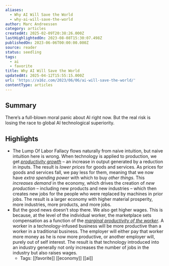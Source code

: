 ```yaml
---
aliases:
  - Why AI Will Save the World
  - why-ai-will-save-the-world
author: Marc Andreessen
category: articles
createdAt: 2025-02-09T20:38:26.000Z
lastHighlightedOn: 2023-08-08T15:30:07.498Z
publishedOn: 2023-06-06T00:00:00.000Z
source: reader
status: seedling
tags:
  - ai
  - favorite
title: Why AI Will Save the World
updatedAt: 2025-04-12T15:55:15.000Z
url: 'https://a16z.com/2023/06/06/ai-will-save-the-world/'
contentType: articles
---
```

## Summary

There’s a full-blown moral panic about AI right now. But the real risk is losing the race to global AI technological superiority.

## Highlights

- The Lump Of Labor Fallacy flows naturally from naive intuition, but naive intuition here is wrong. When technology is applied to production, we get [*productivity growth*](https://en.wikipedia.org/wiki/Productivity) – an increase in output generated by a reduction in inputs. The result is _lower prices_ for goods and services. As prices for goods and services fall, we pay less for them, meaning that we now have _extra spending power_ with which to buy _other things_. This _increases demand_ in the economy, which drives the creation of _new production_ – including new products and new industries – which then creates new jobs for the people who were replaced by machines in prior jobs. The result is a larger economy with higher material prosperity, more industries, more products, and more jobs.
- But the good news doesn’t stop there. We also get higher wages. This is because, at the level of the individual worker, the marketplace sets compensation as a function of the [*marginal productivity of the worker*](https://en.wikipedia.org/wiki/Marginal_revenue_productivity_theory_of_wages). A worker in a technology-infused business will be more productive than a worker in a traditional business. The employer will either pay that worker more money as he is now more productive, or another employer will, purely out of self interest. The result is that technology introduced into an industry generally not only increases the number of jobs in the industry but also raises wages.
    - Tags: [[favorite]] [[economy]] [[ai]]
